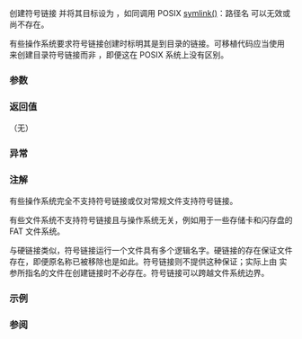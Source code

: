 {{cpp/experimental/fs/title|create_symlink|create_directory_symlink}}
{{cpp/experimental/fs/navbar}}
{{dcl begin}}
{{dcl header|experimental/filesystem}}
{{dcl|num=1|since=fs_ts|1=
void create_symlink( const path&amp; target, const path&amp; link );
void create_symlink( const path&amp; target, const path&amp; link, error_code&amp; ec );
}}
{{dcl|num=2|since=fs_ts|1=
void create_directory_symlink( const path&amp; target, const path&amp; link );
void create_directory_symlink( const path&amp; target, const path&amp; link, error_code&amp; ec );
}}
{{dcl end}}

创建符号链接 {{c|link}} 并将其目标设为 {{c|target}}，如同调用 POSIX [https://pubs.opengroup.org/onlinepubs/9699919799/functions/symlink.html symlink()]：路径名 {{c|target}} 可以无效或尚不存在。

有些操作系统要求符号链接创建时标明其是到目录的链接。可移植代码应当使用 {{v|2}} 来创建目录符号链接而非 {{v|1}}，即便这在 POSIX 系统上没有区别。

===参数===
{{par begin}}
{{par|target|符号链接所指向的路径，不必存在}}
{{par|link|新符号链接的路径}}
{{par|ec|用于无抛出重载中报告错误的输出形参}}
{{par end}}

===返回值===
（无）

===异常===
{{cpp/experimental/fs/error_handling|target|link}}

===注解===
有些操作系统完全不支持符号链接或仅对常规文件支持符号链接。

有些文件系统不支持符号链接且与操作系统无关，例如用于一些存储卡和闪存盘的 FAT 文件系统。

与硬链接类似，符号链接运行一个文件具有多个逻辑名字。硬链接的存在保证文件存在，即便原名称已被移除也是如此。符号链接则不提供这种保证；实际上由 {{c|target}} 实参所指名的文件在创建链接时不必存在。符号链接可以跨越文件系统边界。

===示例===
{{example
|code=
#include &lt;experimental/filesystem&gt;
#include &lt;iostream&gt;
namespace fs = std::experimental::filesystem;

int main()
{
    fs::create_directories("sandbox/subdir");
    fs::create_symlink("target", "sandbox/sym1");
    fs::create_directory_symlink("subdir", "sandbox/sym2");

    for (auto it = fs::directory_iterator("sandbox"); it != fs::directory_iterator(); ++it)
        if (is_symlink(it-&gt;symlink_status()))
            std::cout &lt;&lt; *it &lt;&lt; "-&gt;" &lt;&lt; read_symlink(*it) &lt;&lt; '\n';

    fs::remove_all("sandbox");
}
|p=true
|output=
"sandbox/sym1"-&gt;"target"
"sandbox/sym2"-&gt;"subdir"
}}

===参阅===
{{dsc begin}}
{{dsc inc|cpp/experimental/fs/dsc status}}
{{dsc inc|cpp/experimental/fs/dsc read_symlink}}
{{dsc inc|cpp/experimental/fs/dsc create_hard_link}}
{{dsc end}}